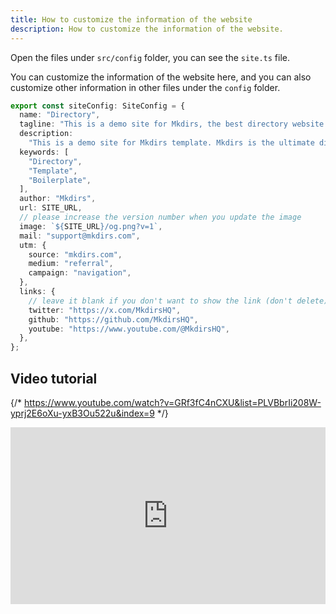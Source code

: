 ```yaml
---
title: How to customize the information of the website
description: How to customize the information of the website.
---
```


Open the files under `src/config` folder, you can see the `site.ts` file.

You can customize the information of the website here, and you can also customize other information in other files under the `config` folder.

```ts
export const siteConfig: SiteConfig = {
  name: "Directory",
  tagline: "This is a demo site for Mkdirs, the best directory website template",
  description:
    "This is a demo site for Mkdirs template. Mkdirs is the ultimate directory website template. With Mkdirs, you can build any trending and profitable directory website in minutes, packed with Listings, Newsletter, Payment, CMS, Blog, Authentication, SEO, Themes and more",
  keywords: [
    "Directory",
    "Template",
    "Boilerplate",
  ],
  author: "Mkdirs",
  url: SITE_URL,
  // please increase the version number when you update the image
  image: `${SITE_URL}/og.png?v=1`,
  mail: "support@mkdirs.com",
  utm: {
    source: "mkdirs.com",
    medium: "referral",
    campaign: "navigation",
  },
  links: {
    // leave it blank if you don't want to show the link (don't delete)
    twitter: "https://x.com/MkdirsHQ",
    github: "https://github.com/MkdirsHQ",
    youtube: "https://www.youtube.com/@MkdirsHQ",
  },
};
```

## Video tutorial

{/* https://www.youtube.com/watch?v=GRf3fC4nCXU&list=PLVBbrIi208W-yprj2E6oXu-yxB3Ou522u&index=9 */}
<div style="position: relative; padding-bottom: 56.25%; height: 0; overflow: hidden;">
  <iframe 
    style="position: absolute; top: 0; left: 0; width: 100%; height: 100%;" 
    width="1280" 
    height="720" 
    src="https://www.youtube.com/embed/GRf3fC4nCXU?list=PLVBbrIi208W-yprj2E6oXu-yxB3Ou522u" 
    title="【8/9】自定义文案 + LOGO + 主题 —— 基于Mkdirs模板部署上线导航站的全流程记录" 
    frameborder="0" 
    allow="accelerometer; autoplay; clipboard-write; encrypted-media; gyroscope; picture-in-picture; web-share" 
    referrerpolicy="strict-origin-when-cross-origin" 
    allowfullscreen
  ></iframe>
</div>
